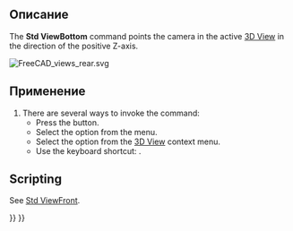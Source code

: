 <languages/>

{{Docnav/ru
|[[Std_ViewRear/ru|Команда "Сзади"]]
|[[Std_ViewLeft/ru|Команда "Слева"]]
|[[Std_View_Menu/ru|Меню "Вид"]]
|IconL=Std_ViewRear.svg
|IconR=Std_ViewLeft.svg
|IconC=Freecad.svg
}}

{{GuiCommand/ru
|Name=Std ViewBottom
|Name/ru=Std ViewBottom
|MenuLocation=Виды → Стандартные виды → Снизу
|Workbenches=All
|Shortcut={{KEY|5}}
|SeeAlso=[[Std_ViewRear/ru|Std ViewRear]], [[Std_ViewLeft/ru|Std ViewLeft]]
}}

<span id="Description"></span>
==Описание==

The '''Std ViewBottom''' command points the camera in the active [[3D_View|3D View]] in the direction of the positive Z-axis.

[[Image:FreeCAD_views_rear.svg]]
{{Caption|Arrow 5 points in the direction of the bottom view}}

<span id="Usage"></span>
==Применение==

# There are several ways to invoke the command:
#* Press the {{Button|[[Image:Std_ViewBottom.svg|16px]] [[Std_ViewBottom|Bottom]]}} button.
#* Select the {{MenuCommand|View → Standard Views → [[Image:Std_ViewBottom.svg|16px]] Bottom}} option from the menu.
#* Select the {{MenuCommand|Standard Views → [[Image:Std_ViewBottom.svg|16px]] Bottom}} option from the [[3D_View|3D View]] context menu.
#* Use the keyboard shortcut: {{KEY|5}}.

==Scripting==

See [[Std_ViewFront#Scripting|Std ViewFront]].


{{Docnav/ru
|[[Std_ViewRear/ru|Команда "Сзади"]]
|[[Std_ViewLeft/ru|Команда "Слева"]]
|[[Std_View_Menu/ru|Меню "Вид"]]
|IconL=Std_ViewRear.svg
|IconR=Std_ViewLeft.svg
|IconC=Freecad.svg
}}

{{Std_Base_navi{{#translation:}}}}
{{Userdocnavi{{#translation:}}}}
